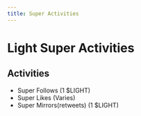 ```yaml
---
title: Super Activities
---
```


# Light Super Activities

## Activities

- Super Follows (1 $LIGHT)
- Super Likes (Varies)
- Super Mirrors(retweets) (1 $LIGHT)
